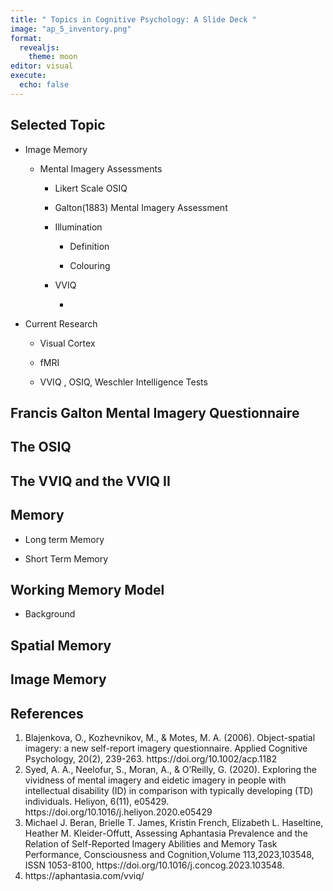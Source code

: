 ```yaml
---
title: " Topics in Cognitive Psychology: A Slide Deck "
image: "ap_5_inventory.png"
format: 
  revealjs:
    theme: moon
editor: visual
execute: 
  echo: false
---
```


## Selected Topic

-   Image Memory

    -   Mental Imagery Assessments

        -   Likert Scale OSIQ

        -   Galton(1883) Mental Imagery Assessment

        -   Illumination

            -   Definition

            -   Colouring

        -   VVIQ

            -   

-   Current Research

    -   Visual Cortex

    -   fMRI

    -   VVIQ , OSIQ, Weschler Intelligence Tests

## Francis Galton Mental Imagery Questionnaire

## The OSIQ

## The VVIQ and the VVIQ II

## Memory

-   Long term Memory

-   Short Term Memory

## Working Memory Model

-   Background

## Spatial Memory

## Image Memory

## References

1.  Blajenkova, O., Kozhevnikov, M., & Motes, M. A. (2006). Object-spatial imagery: a new self-report imagery questionnaire. Applied Cognitive Psychology, 20(2), 239-263. https://doi.org/10.1002/acp.1182
2.  Syed, A. A., Neelofur, S., Moran, A., & O'Reilly, G. (2020). Exploring the vividness of mental imagery and eidetic imagery in people with intellectual disability (ID) in comparison with typically developing (TD) individuals. Heliyon, 6(11), e05429. https://doi.org/10.1016/j.heliyon.2020.e05429
3.  Michael J. Beran, Brielle T. James, Kristin French, Elizabeth L. Haseltine, Heather M. Kleider-Offutt, Assessing Aphantasia Prevalence and the Relation of Self-Reported Imagery Abilities and Memory Task Performance, Consciousness and Cognition,Volume 113,2023,103548, ISSN 1053-8100, https://doi.org/10.1016/j.concog.2023.103548.
4.  https://aphantasia.com/vviq/
